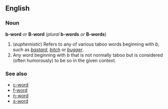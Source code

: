 ==English==
===Noun===
'''b-word''' ''or'' '''B-word''' (''plural'' '''b-words''' ''or'' '''B-words''')

#(''euphemistic'') Refers to any of various taboo words beginning with  ''b'', such as ''[[bastard]]'', ''[[bitch]]'' or ''[[bugger]]''.
#Any word beginning with ''b'' that is not normally taboo but is considered (often humorously) to be so in the given context.
<!-- these are all nonce words
#*[[bimbo]] in [http://lounge.bust.com/discus/messages/12/34390.html?1092034440 the BUST lounge]
#*[[bitch]] various places
#*[[biodiversity]]  &mdash; John Harte, from [http://www.defenders.org/bio-bi03.html ''DEFENDERS Magazine, Spring 1996 issue'']
#*[[bisexual]] &mdash; Melida Lo writing in [http://www.afterellen.com/People/leishahailey.html AfterEllen.com]
#*[[bishounen]] on [http://bword.ricochetmoon.net/ bword.ricochetmoon.net]
#*[[blog]] &mdash; [http://johnbokma.com/mexit/2004/04/28/dontusethebword.html John Bokma, April 28, 2004]
#*[[boring]] &mdash; Jacquie McTaggart in [http://www.articlecity.com/articles/parenting/article_142.shtml ArticleCity.com]
#*[[breakthrough]]:  ''The "B" word--breakthrough--divides scientists and journalists as no other.'' &mdash; Barry A. Palevitz and Ricki Lewis in [http://www.the-scientist.com/yr1998/july/persp_980720.html ''The Scientist 12<nowiki>[15]</nowiki>:7, Jul. 20, 1998'']
#*[[bridezilla]] &mdash; Elise Mac Adam in [http://www.indiebride.com/essays/macadam/index.html ''The B-Word, Indiebride Spring 2002]
#*[[bubble]] in the economic sense, attributed to Paul Krugman, also found in [http://www.theage.com.au/articles/2003/09/17/1063625090248.html?from=storyrhs&oneclick=true ''The Age, September 18, 2003'']
#*[[budget]] various places
#*[[bureaucracy ]] David Hall in [http://www.findarticles.com/p/articles/mi_m0JQP/is_2003_April/ai_100462812 ''New Internationalist, April, 2003'']
-->

===See also===
*[[c-word]]
*[[f-word]]
*[[n-word]]
*[[s-word]]